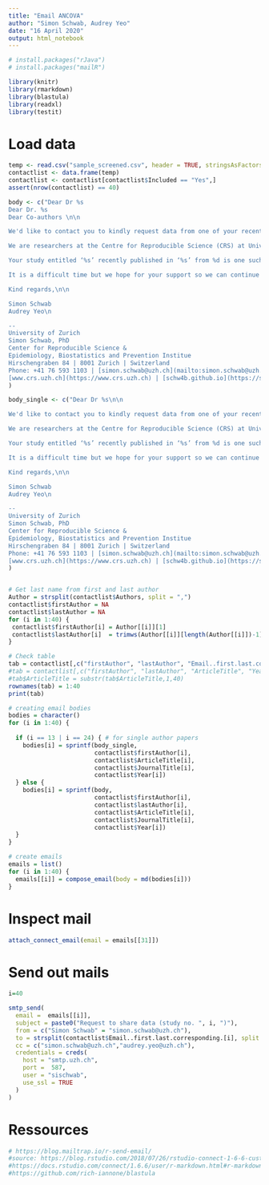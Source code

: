 ```yaml
---
title: "Email ANCOVA"
author: "Simon Schwab, Audrey Yeo"
date: "16 April 2020"
output: html_notebook
---
```


```r
# install.packages("rJava")
# install.packages("mailR")

library(knitr)
library(rmarkdown)
library(blastula)
library(readxl)
library(testit)
```

# Load data
```r
temp <- read.csv("sample_screened.csv", header = TRUE, stringsAsFactors = FALSE)
contactlist <- data.frame(temp)
contactlist <- contactlist[contactlist$Included == "Yes",]
assert(nrow(contactlist) == 40)
```


```r
body <- c("Dear Dr %s  
Dear Dr. %s  
Dear Co-authors \n\n

We'd like to contact you to kindly request data from one of your recent publications.\n\n

We are researchers at the Centre for Reproducible Science (CRS) at University of Zurich, Switzerland. We are interested in re-analyzing studies using Analysis of Covariance (ANCOVA) published in highly ranked journals and in the fields of medicine, multidisciplinary science, neuroscience and psychiatry. We want to explore how many studies share data when requested and if we are able to reanalyze results from ANCOVA. Our study has been registered and the protocol is available here: [https://osf.io/tjngz/](https://osf.io/tjngz/).\n\n

Your study entitled ‘%s’ recently published in ‘%s’ from %d is one such study we had sampled. We would greatly appreciate it if you can share with us a minimal dataset from your study (with explained labels for each variable) and some analysis code that might be relevant. We do not require the full data, only the minimal dataset to reproduce the ANCOVA result. Also, if your paper contains multiple ANCOVAs, we only aim to reproduce the first one reported in the paper. We kindly ask you to specify which are your dependent variables, independent variables and covariates in the excel file that you can find here [https://osf.io/jvkun/](https://osf.io/jvkun/) (press Download on top right). We would highly appreciate it if data can be made available in the next 14 days, if this is possible.\n\n

It is a difficult time but we hope for your support so we can continue our research project. The findings of our study are aimed to improve teaching of best statistical practices and to improve the reproducibility of research findings. We thank you for your assistance in advance. Please reach out to us if you have any questions and we would be happy to elaborate more on the purpose of our study.\n\n

Kind regards,\n\n

Simon Schwab  
Audrey Yeo\n

--  
University of Zurich  
Simon Schwab, PhD  
Center for Reproducible Science &  
Epidemiology, Biostatistics and Prevention Institue  
Hirschengraben 84 | 8001 Zurich | Switzerland  
Phone: +41 76 593 1103 | [simon.schwab@uzh.ch](mailto:simon.schwab@uzh.ch)  
[www.crs.uzh.ch](https://www.crs.uzh.ch) | [schw4b.github.io](https://schw4b.github.io)"
)

body_single <- c("Dear Dr %s\n\n

We'd like to contact you to kindly request data from one of your recent publications.\n\n

We are researchers at the Centre for Reproducible Science (CRS) at University of Zurich, Switzerland. We are interested in re-analyzing studies using Analysis of Covariance (ANCOVA) published in highly ranked journals and in the fields of medicine, multidisciplinary science, neuroscience and psychiatry. We want to explore how many studies share data when requested and if we are able to reanalyze results from ANCOVA. Our study has been registered and the protocol is available here: [https://osf.io/tjngz/](https://osf.io/tjngz/).\n\n

Your study entitled ‘%s’ recently published in ‘%s’ from %d is one such study we had sampled. We would greatly appreciate it if you can share with us a minimal dataset from your study (with explained labels for each variable) and some analysis code that might be relevant. We do not require the full data, only the minimal dataset to reproduce the ANCOVA result. Also, if your paper contains multiple ANCOVAs, we only aim to reproduce the first one reported in the paper. We kindly ask you to specify which are your dependent variables, independent variables and covariates in the excel file that you can find here [https://osf.io/jvkun/](https://osf.io/jvkun/) (press Download on top right). We would highly appreciate it if data can be made available in the next 14 days, if this is possible.\n\n

It is a difficult time but we hope for your support so we can continue our research project. The findings of our study are aimed to improve teaching of best statistical practices and to improve the reproducibility of research findings. We thank you for your assistance in advance. Please reach out to us if you have any questions and we would be happy to elaborate more on the purpose of our study.\n\n

Kind regards,\n\n

Simon Schwab  
Audrey Yeo\n

--  
University of Zurich  
Simon Schwab, PhD  
Center for Reproducible Science &  
Epidemiology, Biostatistics and Prevention Institue  
Hirschengraben 84 | 8001 Zurich | Switzerland  
Phone: +41 76 593 1103 | [simon.schwab@uzh.ch](mailto:simon.schwab@uzh.ch)  
[www.crs.uzh.ch](https://www.crs.uzh.ch) | [schw4b.github.io](https://schw4b.github.io)"
)


# Get last name from first and last author
Author = strsplit(contactlist$Authors, split = ",")
contactlist$firstAuthor = NA
contactlist$lastAuthor = NA
for (i in 1:40) {
 contactlist$firstAuthor[i] = Author[[i]][1]
 contactlist$lastAuthor[i]  = trimws(Author[[i]][length(Author[[i]])-1])
}

# Check table
tab = contactlist[,c("firstAuthor", "lastAuthor", "Email..first.last.corresponding.", "DOI")]
#tab = contactlist[,c("firstAuthor", "lastAuthor", "ArticleTitle", "Year", "Source.title")]
#tab$ArticleTitle = substr(tab$ArticleTitle,1,40)
rownames(tab) = 1:40
print(tab)

# creating email bodies
bodies = character()
for (i in 1:40) {
  
  if (i == 13 | i == 24) { # for single author papers
    bodies[i] = sprintf(body_single,
                        contactlist$firstAuthor[i], 
                        contactlist$ArticleTitle[i],
                        contactlist$JournalTitle[i],
                        contactlist$Year[i]) 
  } else {
    bodies[i] = sprintf(body,
                        contactlist$firstAuthor[i], 
                        contactlist$lastAuthor[i],
                        contactlist$ArticleTitle[i],
                        contactlist$JournalTitle[i],
                        contactlist$Year[i]) 
  }
}

# create emails
emails = list()
for (i in 1:40) { 
  emails[[i]] = compose_email(body = md(bodies[i]))
}
```

# Inspect mail
```r
attach_connect_email(email = emails[[31]])
```


# Send out mails
```r
i=40

smtp_send(
  email =  emails[[i]],
  subject = paste0("Request to share data (study no. ", i, ")"),
  from = c("Simon Schwab" = "simon.schwab@uzh.ch"),
  to = strsplit(contactlist$Email..first.last.corresponding.[i], split = ";")[[1]],
  cc = c("simon.schwab@uzh.ch","audrey.yeo@uzh.ch"),
  credentials = creds(
    host = "smtp.uzh.ch",
    port = 	587,
    user = "sischwab",
    use_ssl = TRUE
  )
)
```

# Ressources
```r
# https://blog.mailtrap.io/r-send-email/
#source: https://blog.rstudio.com/2018/07/26/rstudio-connect-1-6-6-custom-emails/
#https://docs.rstudio.com/connect/1.6.6/user/r-markdown.html#r-markdown-email-body
#https://github.com/rich-iannone/blastula
```

